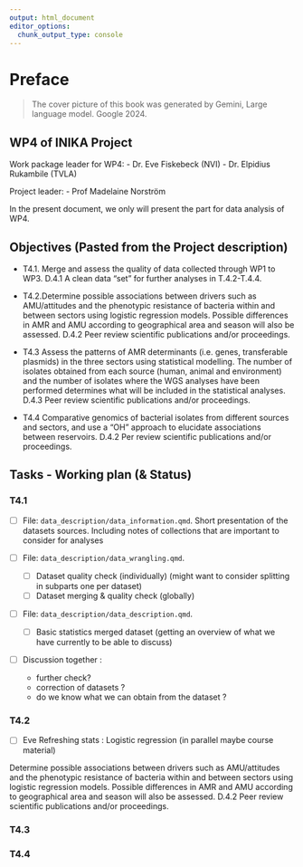 ```yaml
---
output: html_document
editor_options: 
  chunk_output_type: console
---
```

# Preface {.unnumbered}

> The cover picture of this book was generated by Gemini, Large language model. Google 2024.

## WP4 of INIKA Project

Work package leader for WP4: 
- Dr. Eve Fiskebeck (NVI) 
- Dr. Elpidius Rukambile (TVLA)

Project leader: 
- Prof Madelaine Norström

In the present document, we only will present the part for data analysis of WP4. 

## Objectives (Pasted from the Project description)

- T4.1. Merge and assess the quality of data collected through WP1 to WP3. D.4.1 A clean data “set” for further analyses in T.4.2-T.4.4.

- T4.2.Determine possible associations between drivers such as AMU/attitudes and the phenotypic resistance of bacteria within and between sectors using logistic regression models. Possible differences in AMR and AMU according to geographical area and season will also be assessed. D.4.2 Peer review scientific publications and/or proceedings.

- T4.3 Assess the patterns of AMR determinants (i.e. genes, transferable plasmids) in the three sectors using statistical modelling. The number of isolates obtained from each source (human, animal and environment) and the number of isolates where the WGS analyses have been performed determines what will be included in the statistical analyses. D.4.3 Peer review scientific publications and/or proceedings.

- T4.4 Comparative genomics of bacterial isolates from different sources and sectors, and use a “OH” approach to elucidate associations between reservoirs. D.4.2 Per review scientific publications and/or proceedings.

## Tasks - Working plan (& Status)

### T4.1 
- [ ] File: `data_description/data_information.qmd`. Short presentation of the datasets sources. Including notes of collections that are important to consider for analyses


- [ ] File: `data_description/data_wrangling.qmd`. 
  - [ ] Dataset quality check (individually) (might want to consider splitting in subparts one per dataset) 
  - [ ] Dataset merging & quality check (globally)
  

- [ ] File: `data_description/data_description.qmd`.
  - [ ] Basic statistics merged dataset (getting an overview of what we have currently
  to be able to discuss)
  
- [ ] Discussion together : 
    - further check? 
    - correction of datasets ? 
    - do we know what we can obtain from the dataset ? 

### T4.2 

- [ ] Eve Refreshing stats : Logistic regression (in parallel maybe course material)

Determine possible associations between drivers such as AMU/attitudes and the phenotypic resistance of bacteria within and between sectors using logistic regression models. Possible differences in AMR and AMU according to geographical area and season will also be assessed. D.4.2 Peer review scientific publications and/or proceedings.

### T4.3
### T4.4